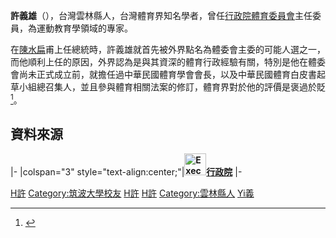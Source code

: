 {{Infobox_officeholder
| name = 許義雄
| image name = 2007TaiwanSportsEliteAwards YHHsu.jpg
| width = 180px
| now= 
| period =
| Sex = 男
| Native place = 
| date of birth = 1938年<br/>{{TWN-JPN}}[[臺南州|臺南州]][[斗六郡|斗六郡]]
| nationality = {{ROC}}
| party = {{NONP}}
| place of birth = 
| educate = 
* [[國立台灣師範大學|國立台灣師範大學]]體育系
* [[東京教育大學|東京教育大學]]碩士
* [[筑波大學|筑波大學]]哲學博士
| past = 
* 中華民國體育學會會長
* [[行政院體育委員會|行政院體育委員會]]主任委員
| work =
* 《體育的理念》<br/>（1983年）
* 《社會變遷與體育發展》<br/>（1988年，文景出版社）
* 《中國近代體育思想》<br/>（1996年，[[國立編譯館|國立編譯館]]）
* 《中國近代學校體育》<br/>（1999年，師大書苑，與徐元民合著）
* 《兒童發展與身體教育》<br/>（2004年，[[麥格羅希爾|麥格羅希爾]]）
* 《運動文化與運動教育》<br/>（2004年，師大書苑）
}}
'''許義雄'''（{{bd|1938年|11月11日|catIdx=Hsu許}}），台灣雲林縣人，台灣體育界知名學者，曾任[[行政院體育委員會|行政院體育委員會]]主任委員，為運動教育學領域的專家。

在[[陳水扁|陳水扁]]甫上任總統時，許義雄就首先被外界點名為體委會主委的可能人選之一，而他順利上任的原因，外界認為是與其資深的體育行政經驗有關，特別是他在體委會尚未正式成立前，就擔任過中華民國體育學會會長，以及中華民國體育白皮書起草小組總召集人，並且參與體育相關法案的修訂，體育界對於他的評價是褒過於貶<ref>{{cite news|title=許義雄 「意外」接掌體委會|author=楊愛華|date=2000年4月30日|publisher=[[中國時報|中國時報]]}}</ref>。

==資料來源==
{{Reflist}}
{{start box}}
{{s-gov|roc}}
|-
|colspan="3" style="text-align:center;"|'''[[File:Executive_Yuan,ROC_LOGO.svg|35px]][[行政院|行政院]]'''
|-
{{s-before|[[趙麗雲|趙麗雲]]}}
{{s-title|[[行政院體育委員會|行政院體育委員會]]主任委員<br><small>第二任<br>2000年5月20日－2002年2月1日}}
{{s-after|[[林德福_(體委會主委)|林德福]]}}
{{end box}}

{{DEFAULTSORT:Xu許}}
[[Category:中華民國行政院體育委員會主任委員|H許]]
[[Category:筑波大學校友|Category:筑波大學校友]]
[[Category:國立臺灣師範大學校友|H許]]
[[Category:台灣學者|H許]]
[[Category:雲林縣人|Category:雲林縣人]]
[[Category:許姓|Yi義]]